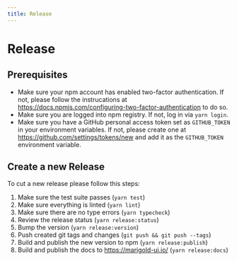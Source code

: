 ```yaml
---
title: Release
---
```


# Release

## Prerequisites

- Make sure your npm account has enabled two-factor authentication. If not, please follow the instrucations at https://docs.npmjs.com/configuring-two-factor-authentication to do so.
- Make sure you are logged into npm registry. If not, log in via `yarn login`.
- Make sure you have a GitHub personal access token set as `GITHUB_TOKEN` in your environment variables. If not, please create one at https://github.com/settings/tokens/new and add it as the `GITHUB_TOKEN` environment variable.

## Create a new Release

To cut a new release please follow this steps:

1. Make sure the test suite passes (`yarn test`)
2. Make sure everything is linted (`yarn lint`)
3. Make sure there are no type errors (`yarn typecheck`)
4. Review the release status (`yarn release:status`)
5. Bump the version (`yarn release:version`)
6. Push created git tags and changes (`git push && git push --tags`)
7. Build and publish the new version to npm (`yarn release:publish`)
8. Build and publish the docs to https://marigold-ui.io/ (`yarn release:docs`)
